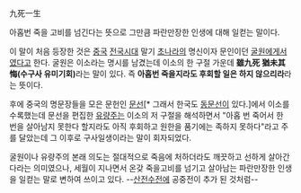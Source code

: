 九死一生

아홉번 죽을 고비를 넘긴다는 뜻으로 그만큼 파란만장한 인생에 대해 일컫는 말이다.

이 말이 처음 등장한 것은 [[중국]] [[전국시대]] 말기 [[초]]나라의 명신이자 문인이던 [[굴원]]에게서였다고 한다. 굴원은 이소라는 명시를 남겼는데 이소의 한 구절 가운데 '''雖九死 猶未其悔(수구사 유미기회)'''라는 말이 있다. 즉 '''아홉번 죽을지라도 후회할 일은 하지 않으리라'''라는 뜻이다.

후에 중국의 명문장들을 모은 문헌인 [[문선]][* 그래서 한국도 [[동문선]]이 있다.]에서 이소를 수록했는데 문선을 편집한 [[유량주]]는 이소의 저 구절을 해석하면서 "아홉 번 죽어서 한 번을 살아남지 못한다 할지라도 아직 후회하고 원한을 품기에는 족하지 못하다"라고 주를 달았는데 그 이후로 구사일생이라는 말이 회자되었다.

굴원이나 유량주의 본래 의도는 절대적으로 죽음에 처하더라도 깨끗하고 선하게 살아간다라는 의미였으나, 세월이 지나면서 온갖 죽을고비를 넘기고 살아남는 파란만장한 인생을 일컫는 말로 변하여 쓰이고 있다. --[[산전수전]]에 공중전이 추가 된 것처럼-- 
